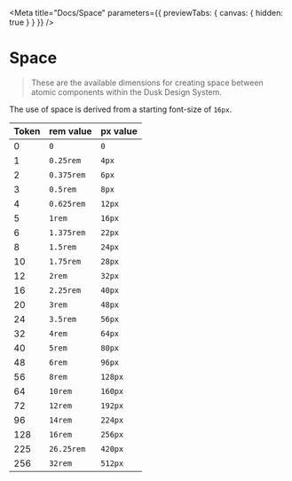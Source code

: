 
<Meta title="Docs/Space" parameters={{ previewTabs: { canvas: { hidden: true } } }} />

# Space

> These are the available dimensions for creating space between atomic components within the Dusk Design System.

The use of space is derived from a starting font-size of `16px`.

| Token | rem value  | px value |
| ----- | ---------- | -------- |
| 0     | `0 `       | `0 `     |
| 1     | `0.25rem ` | `4px `   |
| 2     | `0.375rem` | `6px `   |
| 3     | `0.5rem `  | `8px `   |
| 4     | `0.625rem` | `12px `  |
| 5     | `1rem `    | `16px `  |
| 6     | `1.375rem` | `22px `  |
| 8     | `1.5rem `  | `24px `  |
| 10    | `1.75rem ` | `28px `  |
| 12    | `2rem `    | `32px `  |
| 16    | `2.25rem ` | `40px `  |
| 20    | `3rem `    | `48px `  |
| 24    | `3.5rem `  | `56px `  |
| 32    | `4rem `    | `64px `  |
| 40    | `5rem `    | `80px `  |
| 48    | `6rem `    | `96px `  |
| 56    | `8rem `    | `128px`  |
| 64    | `10rem `   | `160px`  |
| 72    | `12rem `   | `192px`  |
| 96    | `14rem `   | `224px`  |
| 128   | `16rem `   | `256px`  |
| 225   | `26.25rem` | `420px`  |
| 256   | `32rem `   | `512px`  |
